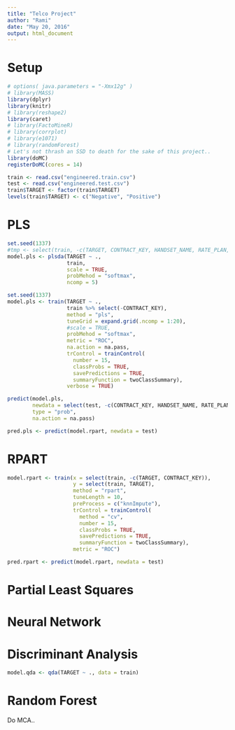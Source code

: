 ```yaml
---
title: "Telco Project"
author: "Rami"
date: "May 20, 2016"
output: html_document
---
```


# Setup

```r
# options( java.parameters = "-Xmx12g" )
# library(MASS)
library(dplyr)
library(knitr)
# library(reshape2)
library(caret)
# library(FactoMineR)
# library(corrplot)
# library(e1071)
# library(randomForest)
# Let's not thrash an SSD to death for the sake of this project..
library(doMC)
registerDoMC(cores = 14)
```

```r
train <- read.csv("engineered.train.csv")
test <- read.csv("engineered.test.csv")
train$TARGET <- factor(train$TARGET)
levels(train$TARGET) <- c("Negative", "Positive")
```

# PLS

```r
set.seed(1337)
#tmp <- select(train, -c(TARGET, CONTRACT_KEY, HANDSET_NAME, RATE_PLAN, GENDER, VALUE_SEGMENT)) %>% as.matrix
model.pls <- plsda(TARGET ~ .,
                   train,
                   scale = TRUE,
                   probMehod = "softmax",
                   ncomp = 5)
```

```r
set.seed(1337)
model.pls <- train(TARGET ~ .,
                   train %>% select(-CONTRACT_KEY),
                   method = "pls",
                   tuneGrid = expand.grid(.ncomp = 1:20),
                   #scale = TRUE,
                   probMehod = "softmax",
                   metric = "ROC",
                   na.action = na.pass,
                   trControl = trainControl(
                     number = 15,
                     classProbs = TRUE,
                     savePredictions = TRUE,
                     summaryFunction = twoClassSummary),
                   verbose = TRUE)
```

```r
predict(model.pls,
        newdata = select(test, -c(CONTRACT_KEY, HANDSET_NAME, RATE_PLAN, GENDER, VALUE_SEGMENT)),
        type = "prob",
        na.action = na.pass)
```

```r
pred.pls <- predict(model.rpart, newdata = test)
```


# RPART

```r
model.rpart <- train(x = select(train, -c(TARGET, CONTRACT_KEY)),
                     y = select(train, TARGET),
                     method = "rpart",
                     tuneLength = 10,
                     preProcess = c("knnImpute"),
                     trControl = trainControl(
                       method = "cv",
                       number = 15,
                       classProbs = TRUE,
                       savePredictions = TRUE,
                       summaryFunction = twoClassSummary),
                     metric = "ROC")
```

```r
pred.rpart <- predict(model.rpart, newdata = test)
```

# Partial Least Squares

# Neural Network

# Discriminant Analysis

```r
model.qda <- qda(TARGET ~ ., data = train)
```

# Random Forest

Do MCA..

